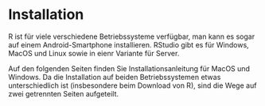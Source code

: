 # Installation {#installation}

R ist für viele verschiedene Betriebssysteme verfügbar, man kann es sogar auf einem Android-Smartphone installieren. RStudio gibt es für Windows, MacOS und Linux sowie in eienr Variante für Server.

Auf den folgenden Seiten finden Sie Installationsanleitung für MacOS und Windows.
Da die Installation auf beiden Betriebssystemen etwas unterschiedlich ist (insbesondere beim Download von R), sind die Wege auf zwei getrennten Seiten aufgeteilt. 
